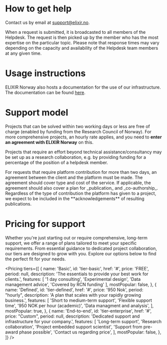 
# How to get help

Contact us by email at [support@elixir.no](mailto:support@elixir.no).

<Callout title="How it works?" variant="info">When a request is submitted, it is broadcasted to all members of the
    Helpdesk. The request is then picked up by the member who has the most expertise on the particular topic. Please
    note that response times may vary depending on the capacity and availability of the Helpdesk team members at any
    given time.</Callout>

# Usage instructions

ELIXIR Norway also hosts a documentation for the use of our infrastructure. The documentation can be found [here](https://nels-docs.readthedocs.io/en/latest/).

# Support model

Projects that can be solved within two working days or less are free of charge (enabled by funding from the Research Council of Norway). For more comprehensive projects, an hourly rate applies, and you need to **enter an agreement with ELIXIR Norway** on this.

Projects that require an effort beyond technical assistance/consultancy may be set up as a research collaboration, e.g. by providing funding for a percentage of the position of a helpdesk member.

<Card title="The Service Agreement">
    For requests that require platform contribution for more than two days, an agreement
    between the client and the platform must be made. The agreement should cover type and cost of the service. If
    applicable, the agreement should also cover a plan for _publication_ and _co-authorship_. Regardless of the type of
    contribution the platform has given to a project, we expect to be included in the **acknowledgements** of resulting
    publications.
</Card>

# Pricing for support

Whether you're just starting out or require comprehensive, long-term support, we offer
a range of plans tailored to meet your specific requirements. From essential guidance
to dedicated project collaboration, our tiers are designed to grow with you.
Explore our options below to find the perfect fit for your needs.

<Pricing
    tiers={[
        {
            name: 'Basic',
            id: 'tier-basic',
            href: '#',
            price: 'FREE',
            period: null,
            description: 'The essentials to provide your best work for clients.',
            features: [
                '1 day consulting',
                'Experimental design',
                'Data management advice',
                'Covered by RCN funding'
            ],
            mostPopular: false,
        },
        {
            name: 'Defined',
            id: 'tier-defined',
            href: '#',
            price: '950 Nok',
            period: "hourly",
            description: 'A plan that scales with your rapidly growing business.',
            features: [
                'Short to medium-term support',
                'Flexible support time',
                '950 NOK per hour (academic)',
                'Data managment and analysis',
            ],
            mostPopular: true,
        },
        {
            name: 'End-to-end',
            id: 'tier-enterprise',
            href: '#',
            price: "Custom",
            period: null,
            description: 'Dedicated support and infrastructure for your company.',
            features: [
                'Long-term support',
                'Research collaboration',
                'Project embedded support scientist',
                'Support from pre-award phase possible',
                'Contact us regarding price',
            ],
            mostPopular: false,
        },
    ]}
/>

